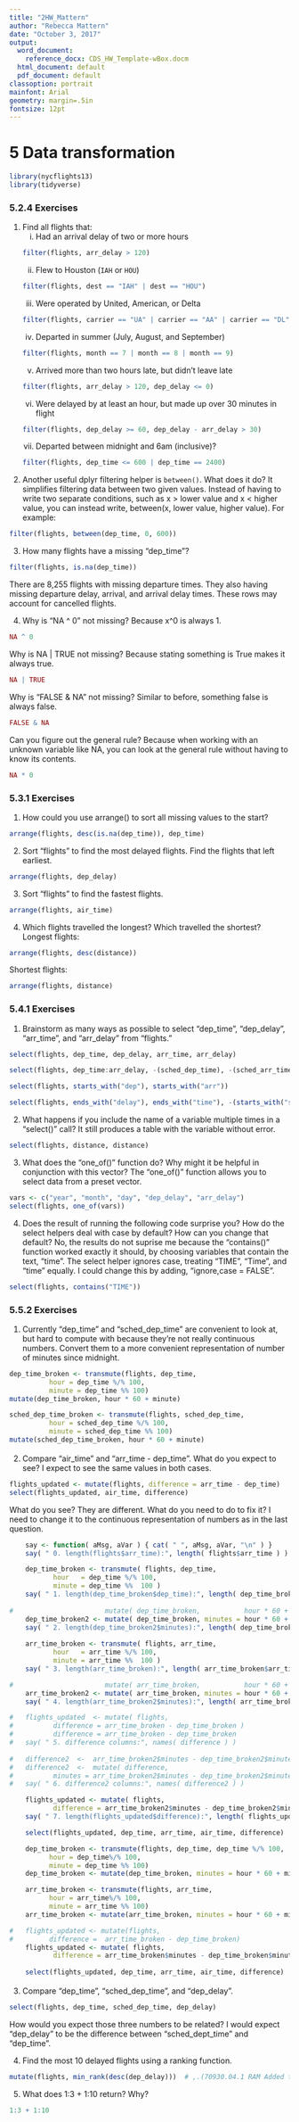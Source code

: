 ```yaml
---
title: "2HW_Mattern"
author: "Rebecca Mattern"
date: "October 3, 2017"
output:
  word_document:
    reference_docx: CDS_HW_Template-wBox.docm
  html_document: default
  pdf_document: default
classoption: portrait
mainfont: Arial
geometry: margin=.5in
fontsize: 12pt
---
```

<style>
 .author { text-align        : center; margin : 0px; }       
 .title  { text-align        : center; margin : 0px; }       
 .date   { text-align        : center; margin : 0px; }       
  H4     { margin-top        : 20px;
           margin-left       : 10px;
           margin-bottom     :  5px;
           }
 .Pagebreak {
          font-size         :  1px;
          margin-top        : -12px;
          page-break-after  :  always;
          }
</style>

# 5 Data transformation {#transform}

<!-- -------------------------------------------------------------------------------- -->

```r
library(nycflights13)
library(tidyverse)
```

### 5.2.4 Exercises

1. Find all flights that: 
   i.  Had an arrival delay of two or more hours
    ```r
    filter(flights, arr_delay > 120)
    ```  
    ii.  Flew to Houston (`IAH` or `HOU`)
    ```r
    filter(flights, dest == "IAH" | dest == "HOU")
    ```       
    iii.  Were operated by United, American, or Delta
    ```r
    filter(flights, carrier == "UA" | carrier == "AA" | carrier == "DL")
    ```
    iv.  Departed in summer (July, August, and September)
    ```r
    filter(flights, month == 7 | month == 8 | month == 9)
    ```
    v.  Arrived more than two hours late, but didn't leave late
    ```r
    filter(flights, arr_delay > 120, dep_delay <= 0)
    ```
    vi.  Were delayed by at least an hour, but made up over 30 minutes in flight
    ```r
    filter(flights, dep_delay >= 60, dep_delay - arr_delay > 30)
    ```
    
    vii.  Departed between midnight and 6am (inclusive)?
    ```r
    filter(flights, dep_time <= 600 | dep_time == 2400)
    ```

2. Another useful dplyr filtering helper is `between()`. What does it do? It simplifies filtering data between two given values. Instead of having to write two separate conditions, such as x > lower value and x < higher value, you can instead write, between(x, lower value, higher value). For example: 
```r
filter(flights, between(dep_time, 0, 600))
```

3. How many flights have a missing "dep_time"? 
```r
filter(flights, is.na(dep_time))
```
There are 8,255 flights with missing departure times. They also having missing departure delay, arrival, and arrival delay times. These rows may account for cancelled flights.

4. Why is "NA ^ 0" not missing? Because x^0 is always 1. 
```r
NA ^ 0
```
Why is NA | TRUE not missing? Because stating something is True makes it always true.
```r
NA | TRUE
```
Why is "FALSE & NA" not missing? Similar to before, something false is always false.
```r
FALSE & NA
```
Can you figure out the general rule? Because when working with an unknown variable like NA, you can look at the general rule without having to know its contents. 
```r
NA * 0
```

### 5.3.1 Exercises

1. How could you use arrange() to sort all missing values to the start? 
```r
arrange(flights, desc(is.na(dep_time)), dep_time)
```

2.  Sort "flights" to find the most delayed flights. Find the flights that left earliest.
```r
arrange(flights, dep_delay)
```

3.  Sort "flights" to find the fastest flights.
```r
arrange(flights, air_time)
```

4.  Which flights travelled the longest? Which travelled the shortest?
Longest flights: 
```r
arrange(flights, desc(distance))
```
Shortest flights:
```r
arrange(flights, distance)
```

### 5.4.1 Exercises

1.  Brainstorm as many ways as possible to select "dep_time", "dep_delay", "arr_time", and "arr_delay" from "flights."
```r
select(flights, dep_time, dep_delay, arr_time, arr_delay)
```
```r
select(flights, dep_time:arr_delay, -(sched_dep_time), -(sched_arr_time))
```
```r
select(flights, starts_with("dep"), starts_with("arr"))
```
```r
select(flights, ends_with("delay"), ends_with("time"), -(starts_with("sched")), -(air_time))
```
    
2.  What happens if you include the name of a variable multiple times in a "select()" call?
It still produces a table with the variable without error. 
```r
select(flights, distance, distance)
```
  
3.  What does the "one_of()" function do? Why might it be helpful in conjunction with this vector? The "one_of()" function allows you to select data from a preset vector. 
```r
vars <- c("year", "month", "day", "dep_delay", "arr_delay")
select(flights, one_of(vars))
```

4.  Does the result of running the following code surprise you?  How do the select helpers deal with case by default? How can you change that default? No, the results do not suprise me because the "contains()" function worked exactly it should, by choosing variables that contain the text, "time". The select helper ignores case, treating "TIME", "Time", and "time" equally. I could change this by adding, "ignore,case = FALSE".

```r
select(flights, contains("TIME"))
```

### 5.5.2 Exercises

1. Currently "dep_time" and "sched_dep_time" are convenient to look at, but hard to compute with because they’re not really continuous numbers. Convert them to a more convenient representation of number of minutes since midnight.
```r
dep_time_broken <- transmute(flights, dep_time, 
          hour = dep_time %/% 100, 
          minute = dep_time %% 100) 
mutate(dep_time_broken, hour * 60 + minute)
```
```r
sched_dep_time_broken <- transmute(flights, sched_dep_time, 
          hour = sched_dep_time %/% 100, 
          minute = sched_dep_time %% 100) 
mutate(sched_dep_time_broken, hour * 60 + minute)
```
<div class="Pagebreak">&#160; &#160;&#160;</div> \pagebreak

2. Compare "air_time" and "arr_time - dep_time". What do you expect to see? I expect to see the same values in both cases. 
```r
flights_updated <- mutate(flights, difference = arr_time - dep_time)
select(flights_updated, air_time, difference)
```
<!-- <div class="Pagebreak">&#160; &#160;&#160;</div> \pagebreak -->

What do you see? They are different. What do you need to do to fix it? I need to change it to the continuous representation of numbers as in the last question.

```r
    say <- function( aMsg, aVar ) { cat( " ", aMsg, aVar, "\n" ) }
    say( " 0. length(flights$arr_time):", length( flights$arr_time ) ) 

    dep_time_broken <- transmute( flights, dep_time, 
           hour   = dep_time %/% 100, 
           minute = dep_time %%  100 ) 
    say( " 1. length(dep_time_broken$dep_time):", length( dep_time_broken$dep_time ) ) 
    
#                       mutate( dep_time_broken,           hour * 60 + minute ) ##.(70930.03.1 RAM Doesn't do anything)
    dep_time_broken2 <- mutate( dep_time_broken, minutes = hour * 60 + minute ) # .(70930.03.1 RAM Added assignment and minutes = )
    say( " 2. length(dep_time_broken2$minutes):", length( dep_time_broken2$minutes ) )
    
    arr_time_broken <- transmute( flights, arr_time, 
           hour   = arr_time %/% 100,
           minute = arr_time %%  100 )
    say( " 3. length(arr_time_broken):", length( arr_time_broken$arr_time ) ) 

#                       mutate( arr_time_broken,           hour * 60 + minute)  ##.(70930.03.2 RAM Doesn't do anything)
    arr_time_broken2 <- mutate( arr_time_broken, minutes = hour * 60 + minute ) # .(70930.03.2 RAM Added assignment and minutes = )
    say( " 4. length(arr_time_broken2$minutes):", length( arr_time_broken2$minutes ) )

#   flights_updated  <- mutate( flights,                                        ##.(70930.03.3 RAM Gets an error trying to mutate, i.e. add multiple columns as one argument
#          difference = arr_time_broken - dep_time_broken )                                        Subtracts multiple columns, i.e. all three, from each other )
#          difference = arr_time_broken - dep_time_broken                                          
#   say( " 5. difference columns:", names( difference ) ) 
    
#   difference2  <-  arr_time_broken2$minutes - dep_time_broken2$minutes        ##.(70930.03.3 RAM Subtracts just the one column, minutes, returning a vector )
#   difference2  <-  mutate( difference,                                          
#          minutes = arr_time_broken2$minutes - dep_time_broken2$minutes )      ##.(70930.03.3 RAM Subtracts just the one column: minutes, returning a tribble )
#   say( " 6. difference2 columns:", names( difference2 ) ) 

    flights_updated <- mutate( flights, 
           difference = arr_time_broken2$minutes - dep_time_broken2$minutes )   #.(70930.03.3 RAM Adds only one column )   
    say( " 7. length(flights_updated$difference):", length( flights_updated$difference ) ) 

    select(flights_updated, dep_time, arr_time, air_time, difference)
```
<!-- <div class="Pagebreak">&#160; &#160;&#160;</div> \pagebreak -->

```r
    dep_time_broken <- transmute(flights, dep_time, dep_time %/% 100, 
          hour = dep_time%/% 100,                                                
          minute = dep_time %% 100) 
    dep_time_broken <- mutate(dep_time_broken, minutes = hour * 60 + minute)            # .(70930.03.1 RAM Added assignment and minutes = )

    arr_time_broken <- transmute(flights, arr_time, 
          hour = arr_time%/% 100,                                                       # .(70930.02.1 RAM was dep_time )
          minute = arr_time %% 100)
    arr_time_broken <- mutate(arr_time_broken, minutes = hour * 60 + minute)            # .(70930.03.2 RAM Added assignment and minutes = )

#   flights_updated <- mutate(flights, 
#         difference =  arr_time_broken - dep_time_broken)                              ##.(70930.03.3 RAM Gets an error  trying to mutate, i.e. add multiple columns as one argument)
    flights_updated <- mutate( flights, 
           difference = arr_time_broken$minutes - dep_time_broken$minutes )             # .(70930.03.3 RAM Adds only one column )   
    
    select(flights_updated, dep_time, arr_time, air_time, difference)
```
<div class="Pagebreak">&#160; &#160;&#160;</div> \pagebreak

3. Compare "dep_time", "sched_dep_time", and "dep_delay". 
```r
select(flights, dep_time, sched_dep_time, dep_delay)
```
How would you expect those three numbers to be related? I would expect "dep_delay" to be the difference between "sched_dept_time" and "dep_time".

4. Find the most 10 delayed flights using a ranking function.
```r
mutate(flights, min_rank(desc(dep_delay)))  # ,.(70930.04.1 RAM Added training paren)
```

5. What does 1:3 + 1:10 return? Why?
```r
1:3 + 1:10
```



